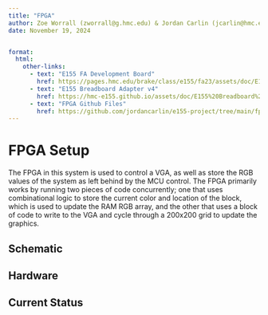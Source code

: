 ```yaml
---
title: "FPGA"
author: Zoe Worrall (zworrall@g.hmc.edu) & Jordan Carlin (jcarlin@hmc.edu)
date: November 19, 2024


format:
  html:
    other-links:
      - text: "E155 FA Development Board"
        href: https://pages.hmc.edu/brake/class/e155/fa23/assets/doc/E155%20Development%20Board%20Schematic.pdf
      - text: "E155 Breadboard Adapter v4"
        href: https://hmc-e155.github.io/assets/doc/E155%20Breadboard%20Adapter%20Schematic.pdf
      - text: "FPGA Github Files"
        href: https://github.com/jordancarlin/e155-project/tree/main/fpga
---
```


# FPGA Setup

The FPGA in this system is used to control a VGA, as well as store the RGB values of the system as left behind by the MCU control. The FPGA primarily works by running two pieces of code concurrently; one that uses combinational logic to store the current color and location of the block, which is used to update the RAM RGB array, and the other that uses a block of code to write to the VGA and cycle through a 200x200 grid to update the graphics.

## Schematic



## Hardware


## Current Status

